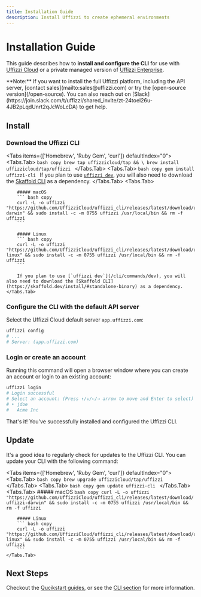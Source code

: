 ```yaml
---
title: Installation Guide
description: Install Uffizzi to create ephemeral environments
---
```



# Installation Guide

 This guide describes how to **install and configure the CLI** for use with [Uffizzi Cloud](/cloud) or a private managed version of [Uffizzi Enterprise](/enterprise).

<Callout className="mt-6" type="info">
  **Note:** If you want to install the full Uffizzi platform, including the API server, [contact sales](mailto:sales@uffizzi.com) or try the [open-source version](/open-source). You can also reach out on [Slack](https://join.slack.com/t/uffizzi/shared_invite/zt-24toel26u-4JB2pLqdUnrt2qJcWoLcDA) to get help.
</Callout>

## Install

<Steps>

### Download the Uffizzi CLI

<Tabs items={['Homebrew', 'Ruby Gem', 'curl']} defaultIndex="0">
    <Tabs.Tab>
        ```bash copy
		brew tap uffizzicloud/tap && \
		brew install uffizzicloud/tap/uffizzi
		```
    </Tabs.Tab>
    <Tabs.Tab>
        ```bash copy
		gem install uffizzi-cli
		```
    If you plan to use [`uffizzi dev`](/cli/commands/dev), you will also need to download the [Skaffold CLI](https://skaffold.dev/install/#standalone-binary) as a dependency.
    </Tabs.Tab>
    <Tabs.Tab>

        ##### macOS
        ``` bash copy
        curl -L -o uffizzi "https://github.com/UffizziCloud/uffizzi_cli/releases/latest/download/uffizzi-darwin" && sudo install -c -m 0755 uffizzi /usr/local/bin && rm -f uffizzi
        ```

        ##### Linux
        ``` bash copy
        curl -L -o uffizzi "https://github.com/UffizziCloud/uffizzi_cli/releases/latest/download/uffizzi-linux" && sudo install -c -m 0755 uffizzi /usr/local/bin && rm -f uffizzi
        ```

        If you plan to use [`uffizzi dev`](/cli/commands/dev), you will also need to download the [Skaffold CLI](https://skaffold.dev/install/#standalone-binary) as a dependency.
    </Tabs.Tab>
</Tabs>


### Configure the CLI with the default API server

Select the Uffizzi Cloud default server `app.uffizzi.com`:

```bash copy
uffizzi config
# ...
# Server: (app.uffizzi.com)
```

### Login or create an account

Running this command will open a browser window where you can create an account or login to an existing account:

```bash copy
uffizzi login
# Login successful
# Select an account: (Press ↑/↓/←/→ arrow to move and Enter to select)
# ‣ jdoe
#   Acme Inc
```
</Steps>

That's it! You've successfully installed and configured the Uffizzi CLI.

## Update

It's a good idea to regularly check for updates to the Uffizzi CLI. You can update your CLI with the following command:

<Tabs items={['Homebrew', 'Ruby Gem', 'curl']} defaultIndex="0">
    <Tabs.Tab>
        ```bash copy
		brew upgrade uffizzicloud/tap/uffizzi
		```
    </Tabs.Tab>
    <Tabs.Tab>
        ```bash copy
		gem update uffizzi-cli
		```
    </Tabs.Tab>
    <Tabs.Tab>
        ##### macOS
        ``` bash copy
        curl -L -o uffizzi "https://github.com/UffizziCloud/uffizzi_cli/releases/latest/download/uffizzi-darwin" && sudo install -c -m 0755 uffizzi /usr/local/bin && rm -f uffizzi
        ```

        ##### Linux
        ``` bash copy
        curl -L -o uffizzi "https://github.com/UffizziCloud/uffizzi_cli/releases/latest/download/uffizzi-linux" && sudo install -c -m 0755 uffizzi /usr/local/bin && rm -f uffizzi
        ```
    </Tabs.Tab>
</Tabs>

## Next Steps

Checkout the [Qucikstart guides](quickstart), or see the [CLI section](cli) for more information.
